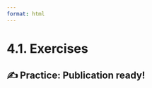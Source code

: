 ```yaml
---
format: html
---
```


<script src='../../src/quiz.js'></script>

# 4.1. Exercises

## ✍️ Practice: Publication ready!

<div id='mcq1'></div>
<script>
    generateQuiz(
        'mcq1',
        'True or False',
        'The purpose of using <code>ghp-import</code> and <code>gh-pages</code> branch is to avoid having numerous HTML files in the commit history of the <code>main</code> branch each time you rebuild your book and instead automate pushing them to a separate branch.',
        {
        'True': '',
        'False': 'That is indeed the reason for using the <code>ghp-import</code> package and the <code>gh-pages</code> branch!',
        },
        'True',
    );
</script>

<div id='mcq2'></div>
<script>
    generateQuiz(
        'mcq2',
        'True or False',
        'All information needed to reproduce the content of the <code>gh-pages</code> branch lives in the <code>main</code> branch of your book repository.',
        {
        'True': '',
        'False': 'Remember that the <code>gh-pages</code> branch only contains the result of running <code>jb build</code> on the content of your <code>main</code> branch, so it’s completely derivative.',
        },
        'True',
    );
</script>

<div id='mcq3'></div>
<script>
    generateQuiz(
        'mcq3',
        'True or False',
        'You need the source files on the <code>main</code> branch in order for GitHub Pages to show your website.',
        {
        'True': 'You only need the build artifacts (i.e., the HTML files in the <code>_build/html/</code> folder) to be hosted on a branch so that GitHub Pages is able to show your website. Your source files are not needed for the website itself.',
        'False': '',
        },
        'False',
    );
</script>
